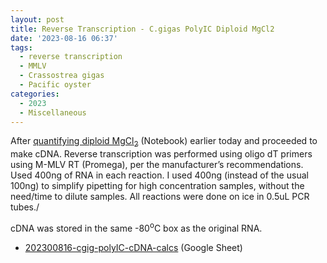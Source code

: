 ```yaml
---
layout: post
title: Reverse Transcription - C.gigas PolyIC Diploid MgCl2
date: '2023-08-16 06:37'
tags: 
  - reverse transcription
  - MMLV
  - Crassostrea gigas
  - Pacific oyster
categories: 
  - 2023
  - Miscellaneous
---
```

After [quantifying diploid MgCl<sub>2</sub>](https://robertslab.github.io/sams-notebook/posts/2023/2023-08-16-RNA-Quantification-C.gigas-PolyIC-Diploid-MgCl2/) (Notebook) earlier today and proceeded to make cDNA. Reverse transcription was performed using oligo dT primers using M-MLV RT (Promega), per the manufacturer's recommendations. Used 400ng of RNA in each reaction. I used 400ng (instead of the usual 100ng) to simplify pipetting for high concentration samples, without the need/time to dilute samples. All reactions were done on ice in 0.5uL PCR tubes./

cDNA was stored in the same -80<sup>o</sup>C box as the original RNA.

- [202300816-cgig-polyIC-cDNA-calcs](https://docs.google.com/spreadsheets/d/15PVvlGGn4xLsmH6uERtCHugk4R9EDMVyMk_VHR109LM/edit?usp=sharing) (Google Sheet)